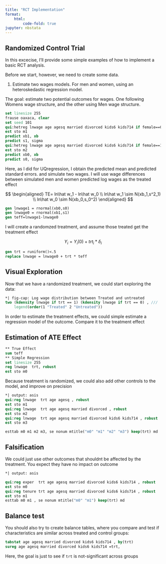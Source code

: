 ```yaml
---
title: "RCT Implementation"
format: 
    html:
        code-fold: true
jupyter: nbstata
---
```


## Randomized Control Trial

In this excecise, I'll provide some simple examples of how to implement a basic RCT analysis.

Before we start, however, we need to create some data. 

@. Estimate two wages models. For men and women, using an heteroskedastic regression model.

The goal: estimate two potential outcomes for wages. One following Womens wage structure, and the other using Men wage structure.

```stata
set linesize 255 
frause oaxaca, clear
set seed 101
qui:hetreg lnwage age agesq married divorced kids6 kids714 if female==0, het(age agesq married divorced kids6 kids714)
est sto m1
predict xb1, xb
predict s1, sigma
qui:hetreg lnwage age agesq married divorced kids6 kids714 if female==1, het(age agesq married divorced kids6 kids714)
est sto m2
predict xb0, xb
predict s0, sigma
```


Here, as I did for UQregression, I obtain the predicted mean and predicted standard errors. and simulate two wages. I will use 
wage differences between simulated men and women predicted log wages as the treated effect

$$
\begin{aligned}
TE= ln\hat w_1 - ln\hat w_0  \\
ln\hat w_1 \sim N(xb_1,s^2_1) \\
ln\hat w_0 \sim N(xb_0,s_0^2)
\end{aligned} 
$$


```stata
gen lnwage1 = rnormal(xb0,s0)
gen lnwage0 = rnormal(xb1,s1)
gen teff=lnwage1-lnwage0
```

I will create a randomzed treatment, and assume those treated get the treatment effect

$$
Y_i = Y_i(0) + trt_i * \delta_i
$$

```stata
gen trt = runiform()<.5
replace lnwage = lnwage0 + trt * teff
```

## Visual Exploration

Now that we have a randomized treatment, we could start exploring the data:

```stata
*| fig-cap: Log wage distribution between Treated and untreated
two (kdensity lnwage if trt == 1) (kdensity lnwage if trt == 0) , ///
    legend(order(1 "Treated" 2 "Untreated"))
```

In order to estimate the treatment effects, we could simple estimate a regression model 
of the outcome. Compare it to the treatment effect

## Estimation of ATE Effect

```stata
** True Effect
sum teff
** Simple Regression
set linesize 255
reg lnwage  trt, robust
est sto m0
```

Because treatment is randomized, we could also add other controls to the model, and improve on precision

```stata
*| output: asis
qui:reg lnwage  trt age agesq , robust
est sto m1
qui:reg lnwage  trt age agesq married divorced , robust
est sto m2
qui:reg lnwage  trt age agesq married divorced kids6 kids714 , robust
est sto m3

esttab m0 m1 m2 m3, se nonum mtitle("m0" "m1" "m2" "m3") keep(trt) md
```

## Falsification 

We could just use other outcomes that shouldnt be affected by the treatment. 
You expect they have no impact on outcome

```stata
*| output: asis

qui:reg exper  trt age agesq married divorced kids6 kids714 , robust
est sto m0
qui:reg tenure trt age agesq married divorced kids6 kids714 , robust
est sto m1
esttab m0 m1 , se nonum mtitle("m0" "m1") keep(trt) md
```

## Balance test

You should also try to create balance tables, where you compare and test if characteristics are similar across 
treated and control groups:

```stata
tabstat age agesq married divorced kids6 kids714 , by(trt)
sureg age agesq married divorced kids6 kids714 =trt, 
```
Here, the goal is just to see if `trt` is not-significant across groups

